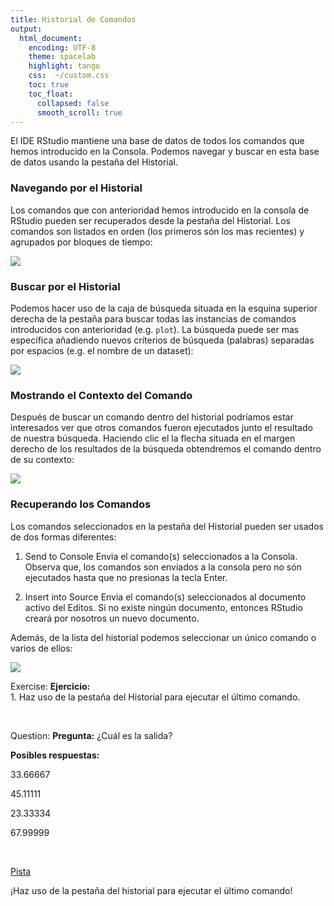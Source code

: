 ```yaml
---
title: Historial de Comandos
output:
  html_document:
    encoding: UTF-8
    theme: spacelab
    highlight: tango
    css:  ~/custom.css
    toc: true
    toc_float: 
      collapsed: false
      smooth_scroll: true
---
```


El IDE RStudio mantiene una base de datos de todos los comandos que hemos introducido
en la Consola. Podemos navegar y buscar en esta base de datos usando la pestaña del
Historial.

### Navegando por el Historial

Los comandos que con anterioridad hemos introducido en la consola de RStudio pueden
ser recuperados desde la pestaña del Historial. Los comandos son listados en orden 
(los primeros són los mas recientes) y agrupados por bloques de tiempo:

![](https://i.imgur.com/ZI5dIb5.png)


### Buscar por el Historial

Podemos hacer uso de la caja de búsqueda situada en la esquina superior derecha de
la pestaña para buscar todas las instancias de comandos introducidos con anterioridad
(e.g. `plot`). La búsqueda puede ser mas específica añadiendo nuevos críterios de búsqueda
(palabras) separadas por espacios (e.g. el nombre de un dataset):

![](https://i.imgur.com/y4ox1NC.png)


### Mostrando el Contexto del Comando

Después de buscar un comando dentro del historial podríamos estar interesados ver
que otros comandos fueron ejecutados junto el resultado de nuestra búsqueda. Haciendo
clic el la flecha situada en el margen derecho de los resultados de la búsqueda 
obtendremos el comando dentro de su contexto:

![](https://i.imgur.com/6mc6OD2.png)

### Recuperando los Comandos

Los comandos seleccionados en la pestaña del Historial pueden ser usados de dos 
formas diferentes:

1. <span class="badge badge-primary">Send to Console</span> Envia el comando(s) seleccionados a la Consola. Observa que,
los comandos son enviados a la consola pero no són ejecutados hasta que no presionas
la tecla <span class="label label-default">Enter</span>.

2. <span class="badge badge-primary">Insert into Source</span> Envia el comando(s) seleccionados al documento activo del
Editos. Si no existe ningún documento, entonces RStudio creará por nosotros un nuevo
documento.

Además, de la lista del historial podemos seleccionar un único comando o varios de
ellos:

![](https://i.imgur.com/GslC6Pf.png)


<div class="alert alert-info" role="alert">
<span class="glyphicon glyphicon-pencil" aria-hidden="true"></span>
<span class="sr-only">Exercise:</span>
**Ejercicio:**</br>
1. Haz uso de la pestaña del Historial para ejecutar el último comando.
</div>

</br>

<div class="alert alert-warning" role="alert">
<span class="glyphicon glyphicon-question-sign" aria-hidden="true"></span>
<span class="sr-only">Question:</span>
**Pregunta:**
¿Cuál es la salida?

**Posibles respuestas:**
<p><span class="glyphicon glyphicon-check" aria-hidden="true">  33.66667</span></p>
<p><span class="glyphicon glyphicon-check" aria-hidden="true">  45.11111</span></p>
<p><span class="glyphicon glyphicon-check" aria-hidden="true">  23.33334</span></p>
<p><span class="glyphicon glyphicon-check" aria-hidden="true">  67.99999</span></p>
</div>

</br>

<p>
<a class="btn btn-info" data-toggle="collapse" href="#hint" aria-expanded="false" aria-controls="collapseExample">
<span class="glyphicon glyphicon-exclamation-sign" aria-hidden="true">     Pista</span></a>
</p>
<div class="collapse" id="hint">
<div class="card card-block">
<div class="alert alert-info" role="alert">
¡Haz uso de la pestaña del historial para ejecutar el último comando!
</div>



